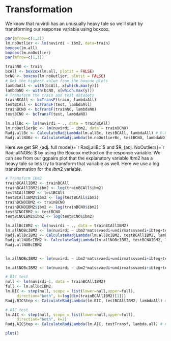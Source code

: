 # Transformation

We know that nuvirdi has an unusually heavy tale so we'll start by transforming our response variable using boxcox.

```r
par(mfrow=c(1,2))
lm.noOutlier <- lm(nuvirdi ~ ibm2, data=train)
boxcox(lm.all)
boxcox(lm.noOutlier)
par(mfrow=c(1,1))
```

```r
trainNO <- train
bcAll <- boxcox(lm.all, plotit = FALSE)
bcNO <- boxcox(lm.noOutlier, plotit = FALSE)
# Get the highest value from the boxcox plots
lambdaAll <- with(bcAll, x[which.max(y)])
lambdaNO <- with(bcNO, x[which.max(y)])
# Transform the train and test datasets
trainBCAll <- bcTransF(train, lambdaAll)
testBCAll <- bcTransF(test, lambdaAll)
trainBCNO <- bcTransF(trainNO, lambdaNO)
testBCNO <- bcTransF(test, lambdaNO)

lm.allBc <- lm(nuvirdi ~ ., data = trainBCAll)
lm.noOutlierBc <- lm(nuvirdi ~ ibm2, data = trainBCNO)
Radj.allBc <- CalculateRadjLambda(lm.allBc, testBCAll, lambdaAll) # 0.8488961 rétt: 0.7643883
Radj.allNOBc <- CalculateRadjLambda(lm.noOutlierBc, testBCNO, lambdaNO)

```

Here we get $R_{adj. full model}=`r Radj.allBc`$ and $R_{adj. NoOutliers}=`r Radj.allNOBc`$ by using the Boxcox method on the response variable. We can see from our ggpairs plot that the explanatory variable $ibm2$ has a heavy tale so lets try to transform that variable as well. Here we use a log transformation for the $ibm2$ variable.

```r

# Transform ibm2
trainBCAllIBM2 <- trainBCAll
trainBCAllIBM2$ibm2 <- log(trainBCAll$ibm2)
testBCAllIBM2 <- testBCAll
testBCAllIBM2$ibm2 <- log(testBCAll$ibm2)
trainBCNOIBM2 <- trainBCNO
trainBCNOIBM2$ibm2 <- log(trainBCNO$ibm2)
testBCNOIBM2 <- testBCNO
testBCNOIBM2$ibm2 <- log(testBCNO$ibm2)

lm.allBcIBM2 <- lm(nuvirdi ~ ., data = trainBCAllIBM2)
lm.allNOBcIBM2 <- lm(nuvirdi ~ ibm2*matssvaedi+undirmatssvaedi+ibteg+teg_eign+fjeld+k.ar, data = trainBCNOIBM2)
Radj.allBcIBM2 <- CalculateRadjLambda(lm.allBcIBM2, testBCAllIBM2, lambdaAll) # 0.8880478 rétt: 0.8342736
Radj.allNOBcIBM2 <- CalculateRadjLambda(lm.allNOBcIBM2, testBCNOIBM2, lambdaNO) # 0.8880478 rétt: 0.8342736
Radj.allNOBcIBM2


lm.allNOBcIBM2 <- lm(nuvirdi ~ ibm2*matssvaedi+undirmatssvaedi+ibteg+teg_eign+fjeld+as.factor(k.ar), data = trainBCNOIBM2)

lm.allNOBcIBM2 <- lm(nuvirdi ~ ibm2*matssvaedi+undirmatssvaedi+ibteg+teg_eign+fjeld+k.ar, data = trainBCNOIBM2)

# BIC test
null <- lm(nuvirdi~1, data = trainBCAllIBM2)
full <- lm.allBcIBM2
lm.BIC <- step(null, scope = list(lower=null,upper=full),
     direction="both", k=log(dim(trainBCAllIBM2)[1]))
Radj.BICStep <- CalculateRadjLambda(lm.BIC, testBCAllIBM2, lambdaAll) # 0.8889675 rétt: 0.8352896

# AIC test
lm.AIC <- step(null, scope = list(lower=null,upper=full),
     direction="both", k=2)
Radj.AICStep <- CalculateRadjLambda(lm.AIC, testTransf, lambda.all) # 0.889269 # rétt: 0.8360234

plot()
```

